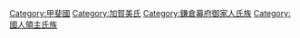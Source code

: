 [[Category:甲斐國|Category:甲斐國]]
[[Category:加賀美氏|Category:加賀美氏]]
[[Category:鎌倉幕府御家人氏族|Category:鎌倉幕府御家人氏族]]
[[Category:國人領主氏族|Category:國人領主氏族]]